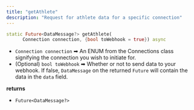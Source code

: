 ```yaml
---
title: "getAthlete"
description: "Request for athlete data for a specific connection"
---
```

```dart dart
static Future<DataMessage?> getAthlete(
      Connection connection, {bool toWebhook = true}) async

```

*   `Connection connection` ➡ An ENUM from the Connections class signifying the connection you wish to initiate for.
*   (Optional) `bool toWebhook` ➡ Whether or not to send data to your webhook. If false, `DataMessage` on the returned `Future` will contain the data in the `data` field.

**returns**

*   `Future<DataMessage?>`



